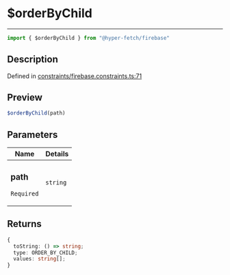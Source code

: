 

# $orderByChild

<div class="api-docs__separator" data-reactroot="">

---

</div><div class="api-docs__import" data-reactroot="">

```ts
import { $orderByChild } from "@hyper-fetch/firebase"
```

</div><div class="api-docs__section">

## Description

</div><div class="api-docs__description"><span class="api-docs__do-not-parse">



</span></div><p class="api-docs__definition">

Defined in [constraints/firebase.constraints.ts:71](https://github.com/BetterTyped/hyper-fetch/blob/cc329b91/packages/adapter-firebase/src/constraints/firebase.constraints.ts#L71)

</p><div class="api-docs__section">

## Preview

</div><div class="api-docs__preview fn">

```ts
$orderByChild(path)
```

</div><div class="api-docs__section">

## Parameters

</div><div class="api-docs__parameters"><table><thead><tr><th>Name</th><th>Details</th></tr></thead><tbody><tr param-data="path"><td class="api-docs__param-name required">

### path 

`Required`

</td><td class="api-docs__param-type">

`string`

</td></tr></tbody></table></div><div class="api-docs__section">

## Returns

</div><div class="api-docs__returns">

```ts
{
  toString: () => string;
  type: ORDER_BY_CHILD;
  values: string[];
}
```

</div>